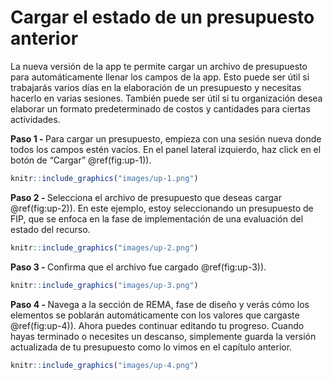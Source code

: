 # Cargar el estado de un presupuesto anterior {#cargar}

La nueva versión de la app te permite cargar un archivo de presupuesto para automáticamente llenar los campos de la app. Esto puede ser útil si trabajarás varios días en la elaboración de un presupuesto y necesitas hacerlo en varias sesiones. También puede ser útil si tu organización desea elaborar un formato predeterminado de costos y cantidades para ciertas actividades.


**Paso 1 - ** Para cargar un presupuesto, empieza con una sesión nueva donde todos los campos estén vacíos. En el panel lateral izquierdo, haz click en el botón de "Cargar" \@ref(fig:up-1)).

```r
knitr::include_graphics("images/up-1.png")
```


**Paso 2 - ** Selecciona el archivo de presupuesto que deseas cargar \@ref(fig:up-2)). En este ejemplo, estoy seleccionando un presupuesto de FIP, que se enfoca en la fase de implementación de una evaluación del estado del recurso.

```r
knitr::include_graphics("images/up-2.png")
```

**Paso 3 - ** Confirma que el archivo fue cargado \@ref(fig:up-3)).

```r
knitr::include_graphics("images/up-3.png")
```

**Paso 4 - ** Navega a la sección de REMA, fase de diseño y verás cómo los elementos se poblarán automáticamente con los valores que cargaste \@ref(fig:up-4)). Ahora puedes continuar editando tu progreso. Cuando hayas terminado o necesites un descanso, simplemente guarda la versión actualizada de tu presupuesto como lo vimos en el capítulo anterior.

```r
knitr::include_graphics("images/up-4.png")
```
